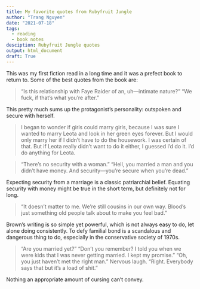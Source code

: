 ```yaml
---
title: My favorite quotes from Rubyfruit Jungle 
author: "Trang Nguyen"
date: "2021-07-18"
tags:
  - reading
  - book notes
desciption: Rubyfruit Jungle quotes
output: html_document
draft: True
---
```


This was my first fiction read in a long time and it was a prefect book to return to. Some of the best quotes from the book are:

> “Is this relationship with Faye Raider of an, uh—intimate nature?” “We fuck, if that’s what you’re after.”

This pretty much sums up the protagonist's personality: outspoken and secure with herself. 

> I began to wonder if girls could marry girls, because I was sure I wanted to marry Leota and look in her green eyes forever. But I would only marry her if I didn’t have to do the housework. I was certain of that. But if Leota really didn’t want to do it either, I guessed I’d do it. I’d do anything for Leota.

> "There’s no security with a woman.” “Hell, you married a man and you didn’t have money. And security—you’re secure when you’re dead.”

Expecting security from a marriage is a classic patriarchial belief. Equating security with money might be true in the short term, but definitely not for long.

> "It doesn't matter to me. We're still cousins in our own way. Blood's just something old people talk about to make you feel bad."

Brown's writing is so simple yet powerful, which is not always easy to do, let alone doing consistently. To defy familial bond is a scandalous and dangerous thing to do, especially in the conservative society of 1970s.

> “Are you married yet?” “Don’t you remember? I told you when we were kids that I was never getting married. I kept my promise.” “Oh, you just haven’t met the right man.” Nervous laugh. “Right. Everybody says that but it’s a load of shit.”

Nothing an appropriate amount of cursing can't convey.